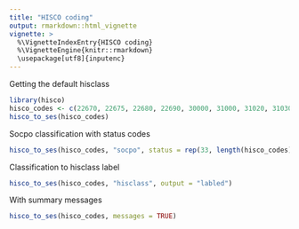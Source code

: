 ```yaml
---
title: "HISCO coding"
output: rmarkdown::html_vignette
vignette: >
  %\VignetteIndexEntry{HISCO coding}
  %\VignetteEngine{knitr::rmarkdown}
  \usepackage[utf8]{inputenc}
---
```


Getting the default hisclass

```r
library(hisco)
hisco_codes <- c(22670, 22675, 22680, 22690, 30000, 31000, 31020, 31030, 31040)
hisco_to_ses(hisco_codes)
```

Socpo classification with status codes

```r
hisco_to_ses(hisco_codes, "socpo", status = rep(33, length(hisco_codes)))
```

Classification to hisclass label 

```r
hisco_to_ses(hisco_codes, "hisclass", output = "labled")
```

With summary messages

```r
hisco_to_ses(hisco_codes, messages = TRUE)
```


